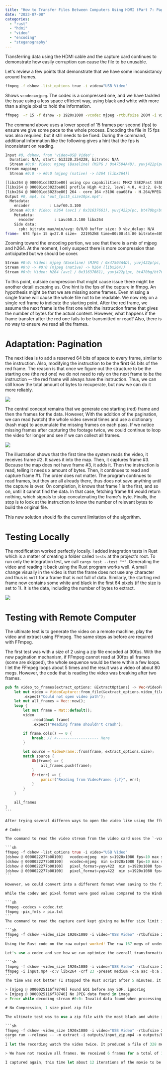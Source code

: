 ```yaml
---
title: "How to Transfer Files Between Computers Using HDMI (Part 7: Pagination)"
date: "2023-07-08"
categories:
  - "rust"
  - "hdmi"
  - "video"
  - "encoding"
  - "steganography"
---
```


Transferring data using the HDMI cable and the capture card continues to demonstrate how easily corruption can cause the file to be unusable.

Let's review a few points that demonstrate that we have some inconsistancy around frames.

```sh
ffmpeg -f dshow -list_options true -i video="USB Video"
```
Shows `vcodec=mjpeg`. The codec is a compressed one, and we have tackled the issue using a less space efficient way, using black and white with more than a single pixel to hold the information.

```sh
ffmpeg  -r 15 -f dshow -s 1920x1080 -vcodec mjpeg -rtbufsize 200M -i video="USB Video" -r 15 out_fps15_size10px.mp4
```
The command above uses a lower speed of 15 frames per second (fps) to ensure we give some pace to the whole process. Encoding the file in 15 fps was also required, but it still needs to be fixed. During the command, additional information like the following gives a hint that the fps is inconsistent on reading.

```sh
Input #0, dshow, from 'video=USB Video':
  Duration: N/A, start: 613320.254228, bitrate: N/A
  Stream #0:0: Video: mjpeg (Baseline) (MJPG / 0x47504A4D), yuvj422p(pc, bt470bg/bt709/unknown), 1920x1080, 15 fps, 15 tbr, 10000k tbn
Stream mapping:
  Stream #0:0 -> #0:0 (mjpeg (native) -> h264 (libx264))

[libx264 @ 000001cd3023be80] using cpu capabilities: MMX2 SSE2Fast SSSE3 SSE4.2 AVX FMA3 BMI2 AVX2 AVX512
[libx264 @ 000001cd3023be80] profile High 4:2:2, level 4.0, 4:2:2, 8-bit
[libx264 @ 000001cd3023be80] 264 - core 164 r3106 eaa68fa - H.264/MPEG-4 AVC codec - Copyleft 2003-2023 - http://www.videolan.org/x264.html - options: cabac=1 ref=3 deblock=1:0:0 analyse=0x3:0x113 me=hex subme=7 psy=1 psy_rd=1.00:0.00 mixed_ref=1 me_range=16 chroma_me=1 trellis=1 8x8dct=1 cqm=0 deadzone=21,11 fast_pskip=1 chroma_qp_offset=-2 threads=24 lookahead_threads=4 sliced_threads=0 nr=0 decimate=1 interlaced=0 bluray_compat=0 constrained_intra=0 bframes=3 b_pyramid=2 b_adapt=1 b_bias=0 direct=1 weightb=1 open_gop=0 weightp=2 keyint=250 keyint_min=15 scenecut=40 intra_refresh=0 rc_lookahead=40 rc=crf mbtree=1 crf=23.0 qcomp=0.60 qpmin=0 qpmax=69 qpstep=4 ip_ratio=1.40 aq=1:1.00
Output #0, mp4, to 'out_fps15_size10px.mp4':
  Metadata:
    encoder         : Lavf60.3.100
  Stream #0:0: Video: h264 (avc1 / 0x31637661), yuvj422p(pc, bt470bg/bt709/unknown, progressive), 1920x1080, q=2-31, 15 fps, 15360 tbn
    Metadata:
      encoder         : Lavc60.3.100 libx264
    Side data:
      cpb: bitrate max/min/avg: 0/0/0 buffer size: 0 vbv_delay: N/A
frame=  674 fps= 15 q=27.0 size=  221952kB time=00:00:44.80 bitrate=40585.5kbits/s speed=0.978x
```

Zooming toward the encoding portion, we see that there is a mix of mjpeg and h264. At the moment, I only suspect there is more compression than anticipated but we should be cover.

```sh
Stream #0:0: Video: mjpeg (Baseline) (MJPG / 0x47504A4D), yuvj422p(pc, bt470bg/bt709/unknown), 1920x1080, 15 fps, 15 tbr, 10000k tbn
Stream #0:0 -> #0:0 (mjpeg (native) -> h264 (libx264))
Stream #0:0: Video: h264 (avc1 / 0x31637661), yuvj422p(pc, bt470bg/bt709/unknown, progressive), 1920x1080, q=2-31, 15 fps, 15360 tbn
```

To this point, outside compression that might cause issue there might be another detail escaping us. One hint is the fps of the capture in ffmpg. An hypothesis might be that we are missing some frames. Even missing a single frame will cause the whole file not to be readable. We now rely on a single red frame to indicate the starting point. After the red frame, we assume the next frame is the first one with the instruction frame that gives the number of bytes for the actual content. However, what happens if the frame transfer after the red one fails to be transmitted or read? Also, there is no way to ensure we read all the frames.

# Adaptation: Pagination

The next idea is to add a reserved 64 bits of space to every frame, similar to the instruction. Also, modifying the instruction to be the **first** 64 bits of the red frame. The reason is that once we figure out the structure to be the starting one (the red one) we do not need to rely on the next frame to be the instruction -- the red frame will always have the instruction. Thus, we can still know the total amount of bytes to recuperate, but now we can do it more reliably. 

![](/images/blog/hdmi_article7_pagination.png)

The central concept remains that we generate one starting (red) frame and then the frames for the data. However, With the addition of the pagination, we can read (watch) the whole video several times and use a dictionary (hash map) to accumulate the missing frames on each pass. If we notice missing frames after capturing the footage twice, we could continue to loop the video for longer and see if we can collect all frames.

![](/images/blog/hdmi_article7_pagination2.png)

The illustration shows that the first time the system reads the video, it receives frame #2. It saves it into the map. Then, it captures frame #3. Because the map does not have frame #3, it adds it. Then the instruction is read, telling it needs x amount of bytes. Then, it continues to read and capture frame #1. The order does not matter. The program continues to read frames, but they are all already there, thus does not save anything until the capture is over. On completion, it knows that frame 1 is the first, and so on, until it cannot find the data. In that case, fetching frame #4 would return nothing, which signals to stop concatenating the frame's byte. Finally, the stop is to look at the instruction to know the number of relevant bytes to build the original file.

This new solution should fix the current limitation of the algorithm.

# Testing Locally
The modification worked perfectly locally. I added integration tests in Rust which is a matter of creating a folder called `tests` at the project's root. To run only the integration test, we call `cargo test --test "*"`. Generating the video and reading it back using the Rust program works well. A small change visually in the video is that the frame does not use any character and thus is `null` for a frame that is not full of data. Similarly, the starting red frame now contains some white and black in the first 64 pixels (if the size is set to 1). It is the data, including the number of bytes to extract.

![](/images/blog/hdmi_article7_framenotfull.png)

# Testing with Remote Computer

The ultimate test is to generate the video on a remote machine, play the video and extract using FFmpeg. The same steps as before are required with FFmpeg.

The first test was with a size of 2 using a zip file encoded at 30fps. With the new pagination mechanism, if FFmpeg cannot read at 30fps all frames (some are skipped), the whole sequence would be there within a few loops. I let the FFmpeg loops about 5 times and the result was a video of about 80 megs. However, the code that is reading the video was breaking after two frames.


````rust {12}
pub fn video_to_frames(extract_options: &ExtractOptions) -> Vec<VideoFrame> {
    let mut video = VideoCapture::from_file(&extract_options.video_file_path, CAP_ANY)
        .expect("Could not open video path");
    let mut all_frames = Vec::new();
    loop {
        let mut frame = Mat::default();
        video
            .read(&mut frame)
            .expect("Reading frame shouldn't crash");

        if frame.cols() == 0 {
            break; // <------------------- Here
        }

        let source = VideoFrame::from(frame, extract_options.size);
        match source {
            Ok(frame) => {
                all_frames.push(frame);
            }
            Err(err) => {
                panic!("Reading from VideoFrame: {:?}", err);
            }
        }
    }

    all_frames
}
```

After trying several differen ways to open the video like using the ffmpeg wrapper for Rust I was unsuccessful. The video produced can be open with software like VLC but the Open CV couldn't. The ffmpeg (using the ffmpeg_next) was not compiling after 30 minutes of try so I gave up.

# Codec

The command to read the video stream from the video card uses the `-vcodec mjpeg`. As discussed in a previous post, this is because the ffmpeg specify that this is what the device is providing.

```sh
ffmpeg -f dshow -list_options true -i video="USB Video"
[dshow @ 0000022277b00100]   vcodec=mjpeg  min s=1920x1080 fps=10 max s=1920x1080 fps=60.0002
[dshow @ 0000022277b00100]   vcodec=mjpeg  min s=1920x1080 fps=10 max s=1920x1080 fps=60.0002 (pc, bt470bg/bt709/unknown, center)
[dshow @ 0000022277b00100]   pixel_format=yuyv422  min s=1920x1080 fps=5 max s=1920x1080 fps=5
[dshow @ 0000022277b00100]   pixel_format=yuyv422  min s=1920x1080 fps=5 max s=1920x1080 fps=5 (tv, bt470bg/bt709/unknown, topleft)
```

However, we could convert into a different format when saving to the file which could be open by Open CV.

While the codev and pixel format were good values compared to the Windows ffmpeg commands below:

```sh
ffmpeg -codecs > codec.txt
ffmpeg -pix_fmts > pix.txt
```
The command to read the capture card kept giving me buffer size limit issue or setting issues. I decided to avoid codec with raw data. It does create a huge file but I was able to read the file using VLC!

```sh
ffmpeg -f dshow -video_size 1920x1080 -i video="USB Video" -rtbufsize 200M -framerate 30 -c:v copy output.mp4
```
Using the Rust code on the raw output worked! The raw 167 megs of under 12 seconds generated a perfect 2 meg image in 3 minutes 49 seconds. The same as the source.

Let's use a codec and see how we can optimize the overall transformation time.

```sh
ffmpeg -f dshow -video_size 1920x1080 -i video="USB Video" -rtbufsize 200M -framerate 30 -c:v copy input.mp4
ffmpeg -i input.mp4 -c:v libx264 -crf 23 -preset medium -c:a aac -b:a 128k output.mp4
```
The time was not better (I stopped the Rust script after 5 minutes, it wasn't even at 25%) and actually added potential issue with the compression. Also, while running the second command, the console is flooded with the following error. Still, the file can be read by VLC and by the Rust program.

> [mjpeg @ 0000025116f78740] Found EOI before any SOF, ignoring
> [mjpeg @ 0000025116f78740] No JPEG data found in image
> Error while decoding stream #0:0: Invalid data found when processing input

# No Compression, 1 size pixel zip file

The ultimate test was to use a zip file with the most black and white information density of each bit using 1 pixel.

```sh
ffmpeg -f dshow -video_size 1920x1080 -i video="USB Video" -rtbufsize 200M -framerate 30 -c:v copy input_zip.mp4
cargo run --release -- -m extract -i outputs/input_zip.mp4 -o outputs/PictureFiles.zip --fps 30 --height 1080 --width 1920 --size 1 -p true -a bw
```
I let the recording watch the video twice. It produced a file of 328 megs (16 seconds). The Rust script ran for 1 minute and 6 seconds an failed with missing frame:

> We have not receive all frames. We received 6 frames for a total of 1555152 bytes and we expected 54347552 bytes

I captured again, this time let about 12 iterations of the movie to be recorded. I could see my personal laptop that was running the video being not smooth and the fan running super hard. I suspect frames are skipping as visually I can see some freeze. The generated file was about 850 megs. Unfortunately, the same 6 frames were missing.